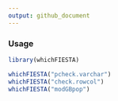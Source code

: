 ```yaml
---
output: github_document
---
```


### Usage

```r
library(whichFIESTA)

whichFIESTA("pcheck.varchar")
whichFIESTA("check.rowcol")
whichFIESTA("modGBpop")
```

